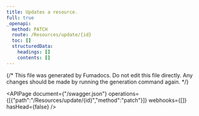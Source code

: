 ```yaml
---
title: Updates a resource.
full: true
_openapi:
  method: PATCH
  route: /Resources/update/{id}
  toc: []
  structuredData:
    headings: []
    contents: []
---
```


{/* This file was generated by Fumadocs.
Do not edit this file directly. Any changes should be made by running the generation command again. */}

<APIPage document={"/swagger.json"} operations={[{"path":"/Resources/update/{id}","method":"patch"}]} webhooks={[]} hasHead={false} />